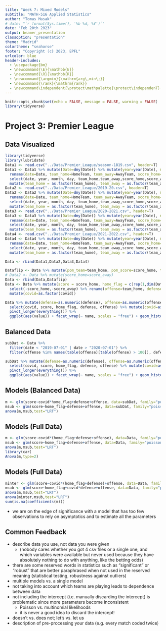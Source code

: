 ```yaml
---
title: "Week 7: Mixed Models"
subtitle: "MATH-516 Applied Statistics"
author: "Tomas Masak"
# date: "`r format(Sys.time(), '%b %d, %Y')`"
date: "Feb 20th 2023"
output: beamer_presentation
classoption: "presentation"
theme: "Madrid"
colortheme: "seahorse"
footer: "Copyright (c) 2023, EPFL"
urlcolor: blue
header-includes:
  - \usepackage{bm}
  - \newcommand{\E}{\mathbb{E}}
  - \newcommand{\R}{\mathbb{R}}
  - \newcommand{\argmin}{\mathrm{arg\,min\;}}
  - \newcommand{\rank}{\mathrm{rank}}
  - \newcommand\independent{\protect\mathpalette{\protect\independenT}{\perp}}\def\independenT#1#2{\mathrel{\rlap{$#1#2$}\mkern2mu{#1#2}}}
---
```


```r
knitr::opts_chunk$set(echo = FALSE, message = FALSE, warning = FALSE)
library(tidyverse)
```

# Project 3: Premier League

## Data Visualized

```r
library(tidyverse)
library(lubridate)
Data1 <- read.csv("../Data/Premier_League/season-1819.csv", header=T)
Data1 <- Data1 %>% mutate(Date=dmy(Date)) %>% mutate(year=year(Date), month=month(Date), day=day(Date)) %>%
  rename(date=Date, team_home=HomeTeam, team_away=AwayTeam, score_home=FTHG, score_away=FTAG) %>%
  select(date, year, month, day, team_home,team_away,score_home,score_away) %>%
  mutate(team_home = as.factor(team_home), team_away = as.factor(team_away), covid=0)
Data2 <- read.csv("../Data/Premier_League/2019-20.csv", header=T)
Data2 <- Data2 %>% mutate(Date=dmy(Date)) %>% mutate(year=year(Date), month=month(Date), day=day(Date)) %>%
  rename(date=Date, team_home=HomeTeam, team_away=AwayTeam, score_home=FTHG, score_away=FTAG) %>%
  select(date, year, month, day, team_home,team_away,score_home,score_away) %>%
  mutate(team_home = as.factor(team_home), team_away = as.factor(team_away), covid=0)
Data3 <- read.csv("../Data/Premier_League/2020-2021.csv", header=T)
Data3 <- Data3 %>% mutate(Date=dmy(Date)) %>% mutate(year=year(Date), month=month(Date), day=day(Date)) %>%
  rename(date=Date, team_home=HomeTeam, team_away=AwayTeam, score_home=FTHG, score_away=FTAG) %>%
  select(date, year, month, day, team_home,team_away,score_home,score_away) %>%
  mutate(team_home = as.factor(team_home), team_away = as.factor(team_away), covid=1)
Data4 <- read.csv("../Data/Premier_League/2021-2022.csv", header=T)
Data4 <- Data4 %>% mutate(Date=dmy(Date)) %>% mutate(year=year(Date), month=month(Date), day=day(Date)) %>%
  rename(date=Date, team_home=HomeTeam, team_away=AwayTeam, score_home=FTHG, score_away=FTAG) %>%
  select(date, year, month, day, team_home,team_away,score_home,score_away) %>%
  mutate(team_home = as.factor(team_home), team_away = as.factor(team_away), covid=2)

Data <- rbind(Data1,Data2,Data3,Data4)

Dataflip <- Data %>% mutate(pom_team=team_home, pom_score=score_home, team_home=team_away, team_away=pom_team, score_home=score_away, score_away=pom_score) %>% select(-pom_team,-pom_score)
# Data2 <- Data %>% mutate(score_home=score_away)
Data <- rbind(Data,Dataflip)
Data <- Data %>% mutate(score = score_home, home_flag = c(rep(1,dim(Dataflip)[1]),rep(0,dim(Dataflip)[1]))) %>%
  select(-score_home,-score_away) %>% rename(offense=team_home, defense=team_away) %>%
  mutate(covid=as.factor(covid))

Data %>% mutate(defense=as.numeric(defense), offense=as.numeric(offense)) %>%
  select(covid, score, home_flag, defense, offense) %>% mutate(covid=as.numeric(covid)) %>%
  pivot_longer(everything()) %>%
  ggplot(aes(value)) + facet_wrap(~ name, scales = "free") + geom_histogram()
```

## Balanced Data

\footnotesize
```r
subDat <- Data %>%
  filter(date < "2019-07-01" | date > "2020-07-01") %>%
  filter(offense %in% names(table(offense)[table(offense) > 100]), defense %in% names(table(defense)[table(defense) > 100]))

subDat %>% mutate(defense=as.numeric(defense), offense=as.numeric(offense)) %>%
  select(covid, score, home_flag, defense, offense) %>% mutate(covid=as.numeric(covid)) %>%
  pivot_longer(everything()) %>%
  ggplot(aes(value)) + facet_wrap(~ name, scales = "free") + geom_histogram()
```

## Models (Balanced Data)

\tiny
```r
m <- glm(score~covid*home_flag+defense+offense, data=subDat, family="poisson")
msub <- glm(score~home_flag+defense+offense, data=subDat, family="poisson")
anova(m,msub,test="LRT")
```

## Models (Full Data)

\tiny
```r
m <- glm(score~covid*(home_flag+defense+offense), data=Data, family="poisson")
msub <- glm(score~home_flag+defense+offense, data=Data, family="poisson")
anova(m,msub,test="LRT")
library(car)
Anova(m,type=2)
```

## Models (Full Data)

\tiny
```r
minter <- glm(score~covid*(home_flag+defense)+offense, data=Data, family="poisson")
msub <- glm(score~home_flag+covid*defense+offense, data=Data, family="poisson")
anova(m,msub,test="LRT")
anova(minter,msub,test="LRT")
sum(is.na(coefficients(m)))
```

\footnotesize
* we are on the edge of significance with a model that has too few observations to rely on asymptotics and to estimate all the parameters

## Common Feedback

* describe data you use, not data you were given
    - (nobody cares whether you got 4 csv files or a single one, and which variables were available but never used because they have absolutely nothing to do with anything, like the betting odds)
* there are some reserved words in statistics such as "significant" or "robust" that are better paraphrased when not used in the reserved meaning (statistical testing, robustness against outliers)
* multiple models vs. a single model
* not taking into account which teams are playing leads to dependence between data
* not including the intercept (i.e. manually discarding the intercept) is problematic since more parameters become inconsistent
    - Poisson vs. multinomial likelihoods
    - it is never a good idea to discard the intercept!
* doesn't vs. does not; let's vs. let us
* description of pre-processing your data (e.g. every match coded twice)



